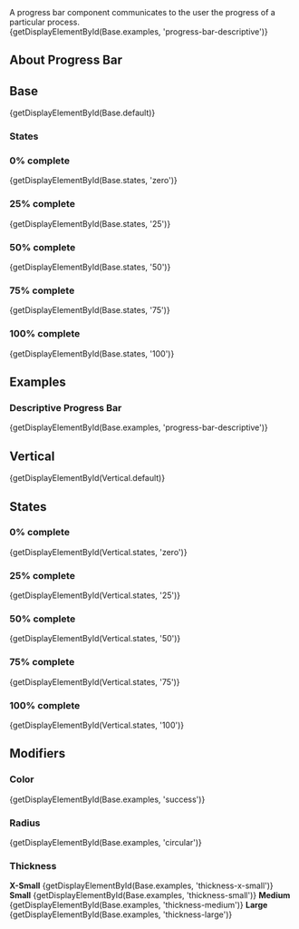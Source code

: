 
<div className="doc lead">
  A progress bar component communicates to the user the progress of a particular process.
</div>

<CodeView exampleOnly>
  {getDisplayElementById(Base.examples, 'progress-bar-descriptive')}
</CodeView>

## About Progress Bar

## Base

<CodeView>
  {getDisplayElementById(Base.default)}
</CodeView>

### States

### 0% complete

<CodeView>
  {getDisplayElementById(Base.states, 'zero')}
</CodeView>

### 25% complete

<CodeView>
  {getDisplayElementById(Base.states, '25')}
</CodeView>

### 50% complete

<CodeView>
  {getDisplayElementById(Base.states, '50')}
</CodeView>

### 75% complete

<CodeView>
  {getDisplayElementById(Base.states, '75')}
</CodeView>

### 100% complete

<CodeView>
  {getDisplayElementById(Base.states, '100')}
</CodeView>

## Examples
### Descriptive Progress Bar

<CodeView>
  {getDisplayElementById(Base.examples, 'progress-bar-descriptive')}
</CodeView>

## Vertical

<CodeView demoStyles="height: 200px;">
  {getDisplayElementById(Vertical.default)}
</CodeView>

## States

### 0% complete

<CodeView demoStyles="height: 200px;">
  {getDisplayElementById(Vertical.states, 'zero')}
</CodeView>

### 25% complete

<CodeView demoStyles="height: 200px;">
  {getDisplayElementById(Vertical.states, '25')}
</CodeView>

### 50% complete

<CodeView demoStyles="height: 200px;">
  {getDisplayElementById(Vertical.states, '50')}
</CodeView>

### 75% complete

<CodeView demoStyles="height: 200px;">
  {getDisplayElementById(Vertical.states, '75')}
</CodeView>

### 100% complete

<CodeView demoStyles="height: 200px;">
  {getDisplayElementById(Vertical.states, '100')}
</CodeView>

## Modifiers

### Color
<CodeView>
  {getDisplayElementById(Base.examples, 'success')}
</CodeView>

### Radius
<CodeView>
  {getDisplayElementById(Base.examples, 'circular')}
</CodeView>

### Thickness

<DisplayGrid>
  <DisplayColumn>
    <strong>X-Small</strong>
    <CodeView toggleCode={false}>
      {getDisplayElementById(Base.examples, 'thickness-x-small')}
    </CodeView>
  </DisplayColumn>
  <DisplayColumn>
    <strong>Small</strong>
    <CodeView toggleCode={false}>
      {getDisplayElementById(Base.examples, 'thickness-small')}
    </CodeView>
  </DisplayColumn>
  <DisplayColumn>
    <strong>Medium</strong>
    <CodeView toggleCode={false}>
      {getDisplayElementById(Base.examples, 'thickness-medium')}
    </CodeView>
  </DisplayColumn>
  <DisplayColumn>
    <strong>Large</strong>
    <CodeView toggleCode={false}>
      {getDisplayElementById(Base.examples, 'thickness-large')}
    </CodeView>
  </DisplayColumn>
</DisplayGrid>
